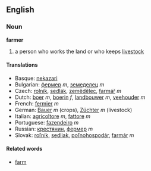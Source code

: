 ==English==

===Noun===
'''farmer'''

# a person who works the land or who keeps [[livestock]]

==== Translations ====

*Basque: [[nekazari]]
*Bulgarian: [[фермер]] ''m'', [[земеделец]] ''m''
*Czech: [[rolník]], [[sedlák]], [[zemědělec]], [[farmář]]  ''m''
*Dutch:  [[boer]] ''m'', [[boerin]] ''f'', [[landbouwer]] ''m'', [[veehouder]] ''m''
*French: [[fermier]] ''m''
*German: [[Bauer]] ''m'' (crops), [[Züchter]] ''m'' (livestock)
*Italian: [[agricoltore]] ''m'', [[fattore]] ''m''
*Portuguese: [[fazendeiro]] ''m''
*Russian: [[крeстянин]],  [[фeрмeр]]  ''m''
*Slovak: [[roľník]], [[sedliak]], [[poľnohospodár]], [[farmár]]  ''m''

====Related words====

*[[farm]]
